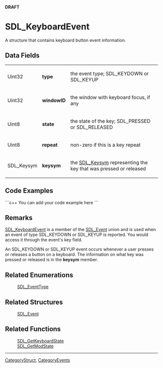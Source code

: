 <!-- pragma section-numbers off -->
<!-- pragma camelcase off -->
'''DRAFT'''

= SDL_KeyboardEvent =
A structure that contains keyboard button event information.


== Data Fields ==
{|
|Uint32
|'''type'''
|the event type; SDL_KEYDOWN or SDL_KEYUP
|-
|Uint32
|'''windowID'''
|the window with keyboard focus, if any
|-
|Uint8
|'''state'''
|the state of the key; SDL_PRESSED or SDL_RELEASED
|-
|Uint8
|'''repeat'''
|non-zero if this is a key repeat
|-
|SDL_Keysym
|'''keysym'''
|the [[SDL_Keysym]] representing the key that was pressed or released
|}

== Code Examples ==
```c++
You can add your code example here
```

== Remarks ==
[[SDL_KeyboardEvent]] is a member of the [[SDL_Event]] union and is used when an event of type SDL_KEYDOWN or SDL_KEYUP is reported.  You would access it through the event's key field. 

An SDL_KEYDOWN or SDL_KEYUP event occurs whenever a user presses or releases a button on a keyboard. The information on what key was pressed or released is in the '''keysym''' member.

== Related Enumerations ==
:[[SDL_EventType]]

== Related Structures ==
:[[SDL_Event]]

== Related Functions ==
:[[SDL_GetKeyboardState]]
:[[SDL_GetModState]]

----
[[CategoryStruct]], [[CategoryEvents]]
